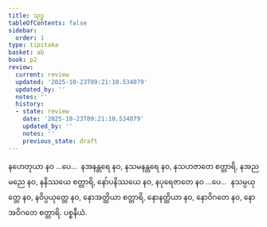 ```yaml
---
title: သုဒ္ဓ
tableOfContents: false
sidebar:
  order: 1
type: tipitaka
basket: ab
book: p2
review:
  current: review
  updated: '2025-10-23T09:21:10.534079'
  updated_by: ''
  notes: ''
  history:
  - state: review
    date: '2025-10-23T09:21:10.534079'
    updated_by: ''
    notes: ''
    previous_state: draft
---
```



<ReviewStatus review={frontmatter.review} showDetails={true} />

<HypothesisAnnotation frontmatter={frontmatter} />

<DynamicBreadcrumb />

<Division number="90" book="p2" e="ch" v="38" p="36">

<Paragraph number="748" book="p2">
နဟေတုယာ နဝ …ပေ…  နအနန္တရေ နဝ, နသမနန္တရေ နဝ, နသဟဇာတေ စတ္တာရိ, နအညမညေ နဝ, နနိဿယေ စတ္တာရိ, နော်ပနိဿယေ နဝ, နပုရေဇာတေ နဝ …ပေ…  နသမ္ပယုတ္တေ နဝ, နဝိပ္ပယုတ္တေ နဝ, နောအတ္ထိယာ စတ္တာရိ, နောနတ္ထိယာ နဝ, နောဝိဂတေ နဝ, နောအဝိဂတေ စတ္တာရိ.

</Paragraph>
</Division>

<Paragraph number="749" type="center" book="p2">
ပစ္စနီယံ.
</Paragraph>
